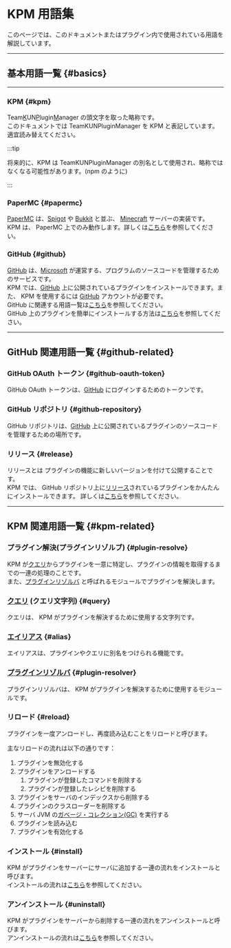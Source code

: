 
# KPM 用語集

このページでは、このドキュメントまたはプラグイン内で使用されている用語を解説しています。

---

## 基本用語一覧 {#basics}

---

### KPM {#kpm}

Team<ins>K</ins>UN<ins>P</ins>lugin<ins>M</ins>anager の頭文字を取った略称です。  
このドキュメントでは TeamKUNPluginManager を KPM と表記しています。適宜読み替えてください。

:::tip

将来的に、KPM は TeamKUNPluginManager の別名として使用され、略称ではなくなる可能性があります。\(npm のように)

:::

### PaperMC {#papermc}

[PaperMC](https://papermc.io/) は、[Spigot](https://www.spigotmc.org/) や [Bukkit](https://www.bukkit.org/) と並ぶ、
[Minecraft](https://www.minecraft/net/) サーバーの実装です。  
KPM は、 PaperMC 上でのみ動作します。詳しくは[こちら](/docs/use-kpm/getting-started/install.mdx#requirements)を参照してください。

### GitHub {#github}

[GitHub](https://www.github.com/) は、[Microsoft](https://www.microsoft.com/ja-jp/) が運営する、プログラムのソースコードを管理するためのサービスです。  
KPM では、[GitHub](https://www.github.com/) 上に公開されているプラグインをインストールできます。また、 KPM を使用するには [GitHub](https://www.github.com/) アカウントが必要です。  
GitHub に関連する用語一覧は[こちら](#github-related)を参照してください。  
GitHub 上のプラグインを簡単にインストールする方法は[こちら](/docs/use-kpm/getting-started/install-plugin-with-github)を参照してください。

---

## GitHub 関連用語一覧 {#github-related}

### GitHub OAuth トークン {#github-oauth-token}

GitHub OAuth トークンは、[GitHub](#github) にログインするためのトークンです。  

### GitHub リポジトリ {#github-repository}

GitHub リポジトリは、[GitHub](#github) 上に公開されているプラグインのソースコードを管理するための場所です。  

### リリース {#release}

リリースとは プラグインの機能に新しいバージョンを付けて公開することです。  
KPM では、 GitHub リポジトリ上に[リリース](#release)されているプラグインをかんたんにインストールできます。
詳しくは[こちら](/docs/use-kpm/use-kpm/getting-started/install-plugin-with-github.mdx)を参照してください。

---

## KPM 関連用語一覧 {#kpm-related}

### プラグイン解決(プラグインリゾルブ) {#plugin-resolve}

KPM が[クエリ](#クエリ-クエリ文字列)からプラグインを一意に特定し、プラグインの情報を取得するまでの一連の処理のことです。  
また、[プラグインリゾルバ](#プラグインリゾルバ) と呼ばれるモジュールでプラグインを解決します。

### [クエリ](../use-kpm/features/query) \(クエリ文字列) {#query}

クエリは、 KPM がプラグインを解決するために使用する文字列です。

<BelowDocument docId="use-kpm/features/query" />

### [エイリアス](../use-kpm/features/alias) {#alias}

エイリアスは、プラグインやクエリに別名をつけられる機能です。

<BelowDocument docId="use-kpm/features/alias/README" />

### [プラグインリゾルバ](../use-kpm/features/resolver) {#plugin-resolver}

プラグインリゾルバは、 KPM がプラグインを解決するために使用するモジュールです。

<BelowDocument docId="use-kpm/features/resolver" />

### リロード {#reload}

プラグインを一度アンロードし、再度読み込むことをリロードと呼びます。

主なリロードの流れは以下の通りです：

1. プラグインを無効化する
2. プラグインをアンロードする
   1. プラグインが登録したコマンドを削除する
   2. プラグインが登録したレシピを削除する
3. プラグインをサーバのインデックスから削除する
4. プラグインのクラスローダーを削除する
5. サーバ JVM の[ガベージ・コレクション\(GC)](https://wa3.i-3-i.info/word1176.html) を実行する
6. プラグインを読み込む
7. プラグインを有効化する

### インストール {#install}

KPM がプラグインをサーバーにサーバに追加する一連の流れをインストールと呼びます。  
インストールの流れは[こちら](/docs/use-kpm/commands/install#flow)を参照してください。

### アンインストール {#uninstall}

KPM がプラグインをサーバーから削除する一連の流れをアンインストールと呼びます。  
アンインストールの流れは[こちら](/docs/use-kpm/commands/uninstall#flow)を参照してください。
